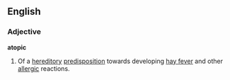 ==English==
===Adjective===
'''atopic'''
#Of a [[hereditory]] [[predisposition]] towards developing [[hay fever]] and other [[allergic]] reactions.
